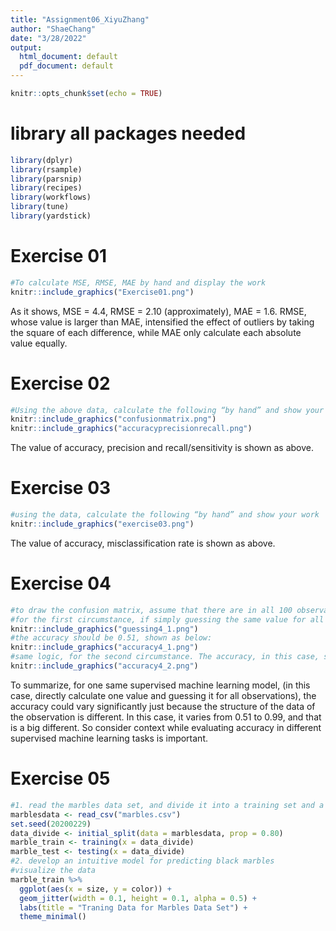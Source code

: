 ```yaml
---
title: "Assignment06_XiyuZhang"
author: "ShaeChang"
date: "3/28/2022"
output:
  html_document: default
  pdf_document: default
---
```


```r
knitr::opts_chunk$set(echo = TRUE)
```

# library all packages needed
```r
library(dplyr)
library(rsample)
library(parsnip)
library(recipes)
library(workflows)
library(tune)
library(yardstick)
```

# Exercise 01
```r
#To calculate MSE, RMSE, MAE by hand and display the work
knitr::include_graphics("Exercise01.png")
```

As it shows, MSE = 4.4, RMSE = 2.10 (approximately), MAE = 1.6.
RMSE, whose value is larger than MAE, intensified the effect of outliers by taking the square of each difference, while MAE only calculate each absolute value equally. 


# Exercise 02
```r
#Using the above data, calculate the following “by hand” and show your work.
knitr::include_graphics("confusionmatrix.png")
knitr::include_graphics("accuracyprecisionrecall.png")
```
The value of accuracy, precision and recall/sensitivity is shown as above.

# Exercise 03
```r
#using the data, calculate the following “by hand” and show your work
knitr::include_graphics("exercise03.png")
```

The value of accuracy, misclassification rate is shown as above.

# Exercise 04
```r
#to draw the confusion matrix, assume that there are in all 100 observations in the population.
#for the first circumstance, if simply guessing the same value for all observations, then
knitr::include_graphics("guessing4_1.png")
#the accuracy should be 0.51, shown as below:
knitr::include_graphics("accuracy4_1.png")
#same logic, for the second circumstance. The accuracy, in this case, should be 0.99, shown as below.
knitr::include_graphics("accuracy4_2.png")
```

To summarize, for one same supervised machine learning model, (in this case, directly calculate one value and guessing it for all observations), the accuracy could vary significantly just because the structure of the data of the observation is different. In this case, it varies from 0.51 to 0.99, and that is a big different. So consider context while evaluating accuracy in different supervised machine learning tasks is important.

# Exercise 05
```r
#1. read the marbles data set, and divide it into a training set and a testing set.
marblesdata <- read_csv("marbles.csv")
set.seed(20200229)
data_divide <- initial_split(data = marblesdata, prop = 0.80)
marble_train <- training(x = data_divide)
marble_test <- testing(x = data_divide)
#2. develop an intuitive model for predicting black marbles
#visualize the data
marble_train %>%
  ggplot(aes(x = size, y = color)) +
  geom_jitter(width = 0.1, height = 0.1, alpha = 0.5) +
  labs(title = "Traning Data for Marbles Data Set") +
  theme_minimal()
```
